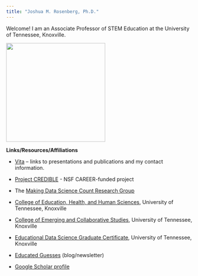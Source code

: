 ```yaml
---
title: "Joshua M. Rosenberg, Ph.D."
---
```


Welcome! I am an Associate Professor of STEM Education at the University of Tennessee, Knoxville.

![](images/rosenberg-headshot-small-3.jpeg){fig-alt="headshot of Joshua Rosenberg" fig-align="center" width="268"}

**Links/Resources/Affiliations**

-   [Vita](vita.qmd) – links to presentations and publications and my contact information.

-   [Project CREDIBLE](https://projectcredible.com/) - NSF CAREER-funded project

-   The [Making Data Science Count Research Group](https://makingdatasciencecount.com/)

-   [College of Education, Health, and Human Sciences](https://cehhs.utk.edu/), University of Tennessee, Knoxville

-   [College of Emerging and Collaborative Studies](https://cecs.utk.edu/), University of Tennessee, Knoxville

-   [Educational Data Science Graduate Certificate](https://volsonline.utk.edu/programs-degrees/educational-data-science-gc/), University of Tennessee, Knoxville

-   [Educated Guesses](https://joshuamrosenberg.substack.com/) (blog/newsletter)

-   [Google Scholar profile](https://scholar.google.com/citations?user=nxVowRQAAAAJ&hl=en&oi=ao)

